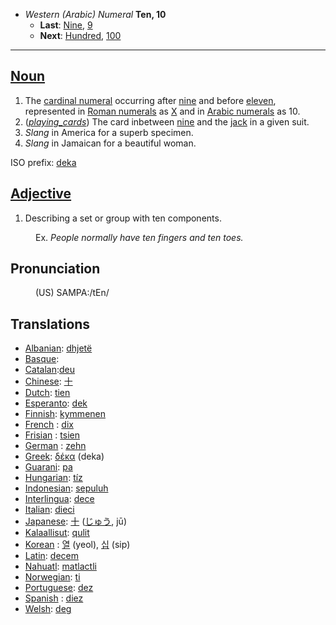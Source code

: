 *''Western (Arabic) Numeral'' '''Ten, 10'''
**'''Last''': [[Nine]], [[9]]
**'''Next''': [[Hundred]], [[100]]

----

==[[Noun]]==

# The [[cardinal numeral]] occurring after [[nine]] and before [[eleven]], represented in [[Roman numerals]] as [[X]] and in [[Arabic numerals]] as 10.
# (<i>[[playing_cards]]</i>) The card inbetween [[nine]] and the [[jack]] in a given suit.
# ''Slang'' in America for a superb specimen.
# ''Slang'' in Jamaican for a beautiful woman. 

ISO prefix: [[deka]]

==[[Adjective]]==
# Describing a set or group with ten components. 
:Ex. <i>''People normally have ten fingers and ten toes.''</i>

==Pronunciation==
:(US) SAMPA:/tEn/

==Translations==
*[[Albanian]]: [[dhjetë]]
*[[Basque]]: [[]]
*[[Catalan]]:[[deu]]
*[[Chinese]]: [[十]]
*[[Dutch]]: [[tien]]
*[[Esperanto]]: [[dek]]
*[[Finnish]]: [[kymmenen]]
*[[French]] : [[dix]]
*[[Frisian]] : [[tsien]]
*[[German]] : [[zehn]]
*[[Greek]]: [[δέκα]] (deka)
*[[Guarani]]: [[pa]]
*[[Hungarian]]: [[tíz]]
*[[Indonesian]]: [[sepuluh]]
*[[Interlingua]]: [[dece]]
*[[Italian]]: [[dieci]]
*[[Japanese]]: [[十]] ([[じゅう]], jū)
*[[Kalaallisut]]: [[qulit]]
*[[Korean]] : [[열]] (yeol), [[십]] (sip)
*[[Latin]]: [[decem]]
*[[Nahuatl]]: [[matlactli]]
*[[Norwegian]]: [[ti]]
*[[Portuguese]]: [[dez]]
*[[Spanish]] : [[diez]]
*[[Welsh]]: [[deg]]